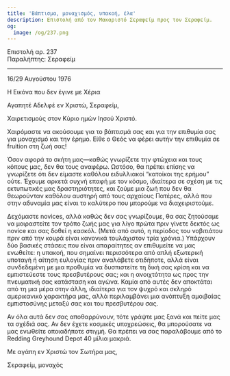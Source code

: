 ```yaml
---
title: 'Βάπτισμα, μοναχισμός, υπακοή, έλα'
description: Επιστολή από τον Μακαριστό Σεραφείμ προς τον Σεραφείμ.
og:
  image: /og/237.png
---
```


<div style={{textAlign:'right', fontFamily:'monospace'}}>Επιστολή αρ. 237</div>
<div style={{textAlign:'left', fontFamily:'monospace'}}>Παραλήπτης: Σεραφείμ</div>

---

16/29 Αυγούστου 1976

Η Εικόνα που δεν έγινε με Χέρια

Αγαπητέ Αδελφέ εν Χριστώ, Σεραφείμ,

Χαιρετισμούς στον Κύριο ημών Ιησού Χριστό.

Χαιρόμαστε να ακούσουμε για το βάπτισμά σας και για την επιθυμία σας για μοναχισμό και την έρημο. Είθε ο Θεός να φέρει αυτήν την επιθυμία σε fruition στη ζωή σας!

Όσον αφορά το σκήτη μας—καθώς γνωρίζετε την φτώχεια και τους κόπους μας, δεν θα τους αναφέρω. Ωστόσο, θα πρέπει επίσης να γνωρίζετε ότι δεν είμαστε καθόλου ειδυλλιακοί “κατοίκοι της ερήμου” ούτε. Έχουμε αρκετά συχνή επαφή με τον κόσμο, ιδιαίτερα σε σχέση με τις εκτυπωτικές μας δραστηριότητες, και ζούμε μια ζωή που δεν θα θεωρούνταν καθόλου αυστηρή από τους αρχαίους Πατέρες, αλλά που στην αδυναμία μας είναι το καλύτερο που μπορούμε να διαχειριστούμε.

Δεχόμαστε novices, αλλά καθώς δεν σας γνωρίζουμε, θα σας ζητούσαμε να μοιραστείτε τον τρόπο ζωής μας για λίγο πρώτα πριν γίνετε δεκτός ως novice και σας δοθεί η κασκόλ. (Μετά από αυτό, η περίοδος του νοβιτιάτου πριν από την κουρά είναι κανονικά τουλάχιστον τρία χρόνια.) Υπάρχουν δύο βασικές στάσεις που είναι απαραίτητες αν επιθυμείτε να μας ενωθείτε: η υπακοή, που σημαίνει περισσότερα από απλή εξωτερική υποταγή ή αίτηση ευλογίας πριν αναλάβετε οτιδήποτε, αλλά είναι συνδεδεμένη με μια προθυμία να δυσπιστείτε τη δική σας κρίση και να εμπιστεύεστε τους πρεσβυτέρους σας; και η ανοιχτότητα ως προς την πνευματική σας κατάσταση και αγώνα. Καμία από αυτές δεν αποκτάται από τη μια μέρα στην άλλη, ιδιαίτερα για τον ψυχρό και σκληρό αμερικανικό χαρακτήρα μας, αλλά περιλαμβάνει μια ανάπτυξη αμοιβαίας εμπιστοσύνης μεταξύ σας και του πρεσβυτέρου σας.

Αν όλα αυτά δεν σας αποθαρρύνουν, τότε γράψτε μας ξανά και πείτε μας τα σχέδιά σας. Αν δεν έχετε κοσμικές υποχρεώσεις, θα μπορούσατε να μας ενωθείτε οποιαδήποτε στιγμή. Θα πρέπει να σας παραλάβουμε από το Redding Greyhound Depot 40 μίλια μακριά.

Με αγάπη εν Χριστώ τον Σωτήρα μας,

Σεραφείμ, μοναχός